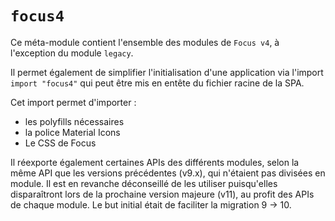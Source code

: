 
<Meta title="Autres modules/focus4" />

# `focus4`

Ce méta-module contient l'ensemble des modules de `Focus v4`, à l'exception du module `legacy`.

Il permet également de simplifier l'initialisation d'une application via l'import `import "focus4"` qui peut être mis en entête du fichier racine de la SPA.

Cet import permet d'importer :

-   les polyfills nécessaires
-   la police Material Icons
-   Le CSS de Focus

Il réexporte également certaines APIs des différents modules, selon la même API que les versions précédentes (v9.x), qui n'étaient pas divisées en module. Il est en revanche déconseillé de les utiliser puisqu'elles disparaîtront lors de la prochaine version majeure (v11), au profit des APIs de chaque module. Le but initial était de faciliter la migration 9 -> 10.
